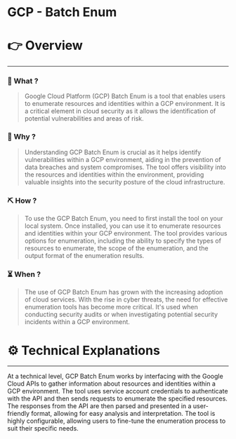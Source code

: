 # GCP - Batch Enum


# 👉 Overview

---

### 👀 What ?

> Google Cloud Platform (GCP) Batch Enum is a tool that enables users to enumerate resources and identities within a GCP environment. It is a critical element in cloud security as it allows the identification of potential vulnerabilities and areas of risk.
> 

### 🧐 Why ?

> Understanding GCP Batch Enum is crucial as it helps identify vulnerabilities within a GCP environment, aiding in the prevention of data breaches and system compromises. The tool offers visibility into the resources and identities within the environment, providing valuable insights into the security posture of the cloud infrastructure.
> 

### ⛏️ How ?

> To use the GCP Batch Enum, you need to first install the tool on your local system. Once installed, you can use it to enumerate resources and identities within your GCP environment. The tool provides various options for enumeration, including the ability to specify the types of resources to enumerate, the scope of the enumeration, and the output format of the enumeration results.
> 

### ⏳ When ?

> The use of GCP Batch Enum has grown with the increasing adoption of cloud services. With the rise in cyber threats, the need for effective enumeration tools has become more critical. It's used when conducting security audits or when investigating potential security incidents within a GCP environment.
> 

# ⚙️ Technical Explanations

---

At a technical level, GCP Batch Enum works by interfacing with the Google Cloud APIs to gather information about resources and identities within a GCP environment. The tool uses service account credentials to authenticate with the API and then sends requests to enumerate the specified resources. The responses from the API are then parsed and presented in a user-friendly format, allowing for easy analysis and interpretation. The tool is highly configurable, allowing users to fine-tune the enumeration process to suit their specific needs.
